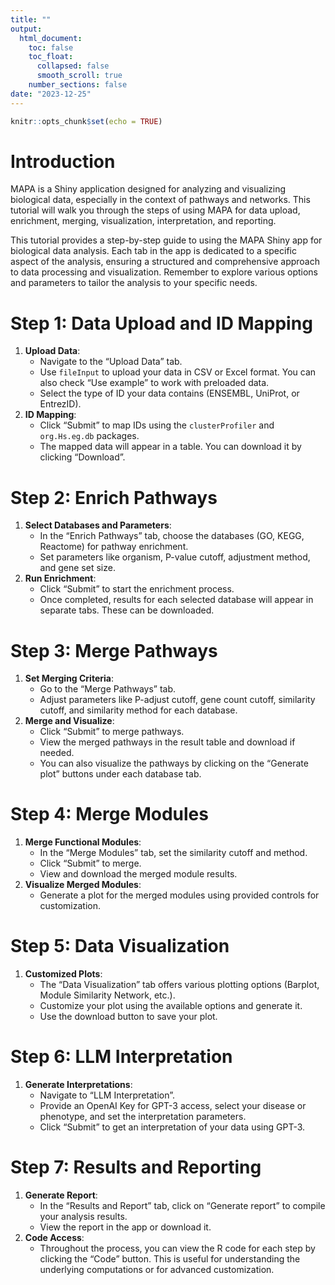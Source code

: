 ```yaml
---
title: ""
output: 
  html_document:
    toc: false
    toc_float:
      collapsed: false
      smooth_scroll: true
    number_sections: false
date: "2023-12-25"
---
```


```r
knitr::opts_chunk$set(echo = TRUE)
```

# Introduction

MAPA is a Shiny application designed for analyzing and visualizing biological data, especially in the context of pathways and networks. This tutorial will walk you through the steps of using MAPA for data upload, enrichment, merging, visualization, interpretation, and reporting.

This tutorial provides a step-by-step guide to using the MAPA Shiny app for biological data analysis. Each tab in the app is dedicated to a specific aspect of the analysis, ensuring a structured and comprehensive approach to data processing and visualization. Remember to explore various options and parameters to tailor the analysis to your specific needs.

# Step 1: Data Upload and ID Mapping

1. **Upload Data**:
   - Navigate to the "Upload Data" tab.
   - Use `fileInput` to upload your data in CSV or Excel format. You can also check "Use example" to work with preloaded data.
   - Select the type of ID your data contains (ENSEMBL, UniProt, or EntrezID).

2. **ID Mapping**:
   - Click "Submit" to map IDs using the `clusterProfiler` and `org.Hs.eg.db` packages.
   - The mapped data will appear in a table. You can download it by clicking "Download".

# Step 2: Enrich Pathways

1. **Select Databases and Parameters**:
   - In the "Enrich Pathways" tab, choose the databases (GO, KEGG, Reactome) for pathway enrichment.
   - Set parameters like organism, P-value cutoff, adjustment method, and gene set size.

2. **Run Enrichment**:
   - Click "Submit" to start the enrichment process.
   - Once completed, results for each selected database will appear in separate tabs. These can be downloaded.

# Step 3: Merge Pathways

1. **Set Merging Criteria**:
   - Go to the "Merge Pathways" tab.
   - Adjust parameters like P-adjust cutoff, gene count cutoff, similarity cutoff, and similarity method for each database.

2. **Merge and Visualize**:
   - Click "Submit" to merge pathways.
   - View the merged pathways in the result table and download if needed.
   - You can also visualize the pathways by clicking on the “Generate plot” buttons under each database tab.

# Step 4: Merge Modules

1. **Merge Functional Modules**:
   - In the "Merge Modules" tab, set the similarity cutoff and method.
   - Click "Submit" to merge.
   - View and download the merged module results.

2. **Visualize Merged Modules**:
   - Generate a plot for the merged modules using provided controls for customization.

# Step 5: Data Visualization

1. **Customized Plots**:
   - The "Data Visualization" tab offers various plotting options (Barplot, Module Similarity Network, etc.).
   - Customize your plot using the available options and generate it.
   - Use the download button to save your plot.

# Step 6: LLM Interpretation

1. **Generate Interpretations**:
   - Navigate to "LLM Interpretation".
   - Provide an OpenAI Key for GPT-3 access, select your disease or phenotype, and set the interpretation parameters.
   - Click "Submit" to get an interpretation of your data using GPT-3.

# Step 7: Results and Reporting

1. **Generate Report**:
   - In the "Results and Report" tab, click on "Generate report" to compile your analysis results.
   - View the report in the app or download it.

2. **Code Access**:
   - Throughout the process, you can view the R code for each step by clicking the "Code" button. This is useful for understanding the underlying computations or for advanced customization.


